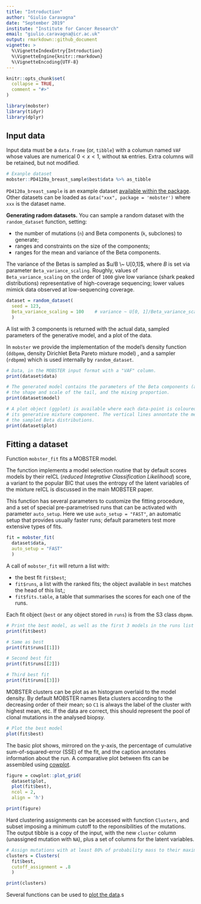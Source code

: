 ```yaml
---
title: "Introduction"
author: "Giulio Caravagna"
date: "September 2019"
institute: "Institute for Cancer Research"
email: "giulio.caravagna@icr.ac.uk"
output: rmarkdown::github_document
vignette: >
  %\VignetteIndexEntry{Introduction}
  %\VignetteEngine{knitr::rmarkdown}
  %\VignetteEncoding{UTF-8}
---
```


```r
knitr::opts_chunk$set(
  collapse = TRUE,
  comment = "#>"
)
```


```r
library(mobster)
library(tidyr)
library(dplyr)
```



## Input data

Input data must be a `data.frame` (or, `tibble`) with a columun named `VAF` whose values are numerical $0<x<1$, without `NA` entries. Extra columns will be retained, but not modified.

```r
# Exanple dataset
mobster::PD4120a_breast_sample$best$data %>% as_tibble
```
`PD4120a_breast_sample` is an example dataset [available within the package](https://github.com/caravagn/MOBSTER/docs/reference/index.html). Other datasets can be loaded as `data("xxx", package = 'mobster')` where `xxx` is the dataset name.

**Generating radom datasets.** You can sample a random dataset with the `random_dataset` function, setting:

* the number of mutations (`n`) and Beta components (`k`, subclones) to generate;
* ranges and constraints on the size of the components;
* ranges for the mean and variance of the Beta components.

The variance of the Betas is sampled as $u/B \~ U[0,1]$, where $B$  is set via parameter  `Beta_variance_scaling`. Roughly, values of `Beta_variance_scaling` on the order of `1000` give low variance (shark peaked distributions) representative of high-coverage sequencing; lower values mimick data observed at low-sequencing coverage.

```r
dataset = random_dataset(
  seed = 123, 
  Beta_variance_scaling = 100    # variance ~ U[0, 1]/Beta_variance_scaling
  )
```

A list with 3 components is returned with the actual data, sampled parameters of the generative model, and a plot of the data. 

In `mobster` we provide the implementation of the model's density function (`ddbpmm`, density Dirichlet Beta Pareto mixture model) , and a sampler (`rdbpmm`) which is used internally by `random_dataset`.


```r
# Data, in the MOBSTER input format with a "VAF" column.
print(dataset$data)

# The generated model contains the parameters of the Beta components (a and b),
# the shape and scale of the tail, and the mixing proportion. 
print(dataset$model)

# A plot object (ggplot) is available where each data-point is coloured by 
# its generative mixture component. The vertical lines annontate the means of
# the sampled Beta distributions.
print(dataset$plot)
```

## Fitting a dataset

Function `mobster_fit` fits a MOBSTER model.

The function implements a model selection routine that by default scores models by their reICL (*reduced Integrative Classification Likelihood*) score, a variant to the popular BIC that uses the entropy of the latent variables of the mixture reICL is discussed in the main MOBSTER paper. 

This function has several parameters to customize the fitting procedure, and a set of special pre-parametrised runs that can be activated with parameter `auto_setup`. Here we use `auto_setup = "FAST"`, an automatic setup that provides usually faster runs; default parameters test more extensive types of fits.

```r
fit = mobster_fit(
  dataset$data,    
  auto_setup = "FAST"
  )
```

A call of `mobster_fit` will return a list with:

* the best fit `fit$best`;
* `fit$runs`, a list with the ranked fits; the object available in `best` matches the head of this list,;
* `fit$fits.table`, a table that summarises the scores for each one of the runs.

Each fit object (`best` or any object stored in `runs`) is from the S3 class `dbpmm`. 
```r
# Print the best model, as well as the first 3 models in the runs list
print(fit$best)

# Same as best
print(fit$runs[[1]]) 

# Second best fit
print(fit$runs[[2]])

# Third best fit
print(fit$runs[[3]])
```

MOBSTER clusters can be plot as an histogram overlaid to the model density. By default MOBSTER names Beta clusters according to the decreasing order of their mean; so `C1` is always the label of the cluster with highest mean, etc. If the data are correct, this should represent the pool of clonal mutations in the analysed biopsy.

```r
# Plot the best model
plot(fit$best)
```

The basic plot shows, mirrored on the y-axis, the percentage of cumulative sum-of-squared-error (SSE) of the fit, and the caption annotates information about the run. A comparative plot between fits can be assembled using [cowplot](https://cran.r-project.org/web/packages/cowplot/vignettes/introduction.html).
```r
figure = cowplot::plot_grid(
  dataset$plot, 
  plot(fit$best), 
  ncol = 2,
  align = 'h')

print(figure)
```

Hard clustering assignments can be accessed with function `Clusters`, and subset imposing a minimum cutoff to the reponsibilities of the mutations. The output tibble is a copy of the input, with the new  `cluster` column (unassigned mutation with `NA`), plus a set of columns for the latent variables.
```r
# Assign mutations with at least 80% of probability mass to their maximum responsibility
clusters = Clusters(
  fit$best, 
  cutoff_assignment = .8
  )

print(clusters)
```

Several functions can be used to  [plot the data](https://github.com/caravagn/MOBSTER/docs/articles/plotting.html).s

